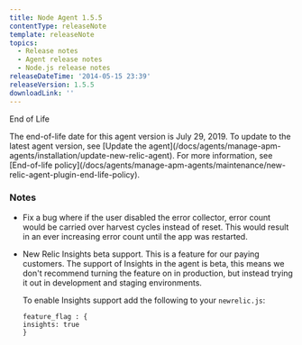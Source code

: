 ```yaml
---
title: Node Agent 1.5.5
contentType: releaseNote
template: releaseNote
topics:
  - Release notes
  - Agent release notes
  - Node.js release notes
releaseDateTime: '2014-05-15 23:39'
releaseVersion: 1.5.5
downloadLink: ''
---
```


End of Life

<Callout variant="important">
  The end-of-life date for this agent version is July 29, 2019. To update to the latest agent version, see [Update the agent](/docs/agents/manage-apm-agents/installation/update-new-relic-agent). For more information, see [End-of-life policy](/docs/agents/manage-apm-agents/maintenance/new-relic-agent-plugin-end-life-policy).
</Callout>

### Notes

* Fix a bug where if the user disabled the error collector, error count would be carried over harvest cycles instead of reset. This would result in an ever increasing error count until the app was restarted.
* New Relic Insights beta support. This is a feature for our paying customers. The support of Insights in the agent is beta, this means we don't recommend turning the feature on in production, but instead trying it out in development and staging environments.

  To enable Insights support add the following to your `newrelic.js`:

  ```
  feature_flag : {
  insights: true
  }
  ```
